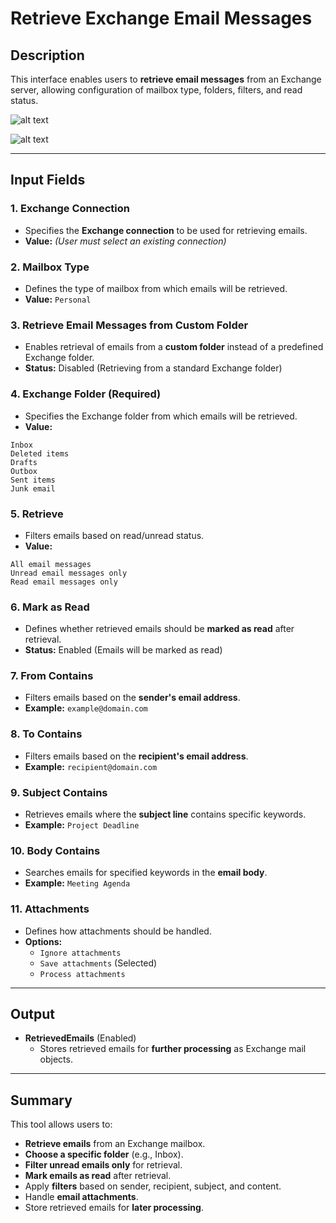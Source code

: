 # **Retrieve Exchange Email Messages**

## **Description**

This interface enables users to **retrieve email messages** from an Exchange server, allowing configuration of mailbox type, folders, filters, and read status.

![alt text](../../../assets/exchange-server/retrieve-exchange-email-messages1.png)

![alt text](../../../assets/exchange-server/retrieve-exchange-email-messages2.png)

---

## **Input Fields**

### **1. Exchange Connection**

- Specifies the **Exchange connection** to be used for retrieving emails.
- **Value:** _(User must select an existing connection)_

### **2. Mailbox Type**

- Defines the type of mailbox from which emails will be retrieved.
- **Value:** `Personal`

### **3. Retrieve Email Messages from Custom Folder**

- Enables retrieval of emails from a **custom folder** instead of a predefined Exchange folder.
- **Status:** Disabled (Retrieving from a standard Exchange folder)

### **4. Exchange Folder** (Required)

- Specifies the Exchange folder from which emails will be retrieved.
- **Value:**

```plaintext
Inbox
Deleted items
Drafts
Outbox
Sent items
Junk email
```

### **5. Retrieve**

- Filters emails based on read/unread status.
- **Value:**

```plaintext
All email messages
Unread email messages only
Read email messages only
```

### **6. Mark as Read**

- Defines whether retrieved emails should be **marked as read** after retrieval.
- **Status:** Enabled (Emails will be marked as read)

### **7. From Contains**

- Filters emails based on the **sender's email address**.
- **Example:** `example@domain.com`

### **8. To Contains**

- Filters emails based on the **recipient's email address**.
- **Example:** `recipient@domain.com`

### **9. Subject Contains**

- Retrieves emails where the **subject line** contains specific keywords.
- **Example:** `Project Deadline`

### **10. Body Contains**

- Searches emails for specified keywords in the **email body**.
- **Example:** `Meeting Agenda`

### **11. Attachments**

- Defines how attachments should be handled.
- **Options:**
  - `Ignore attachments`
  - `Save attachments` (Selected)
  - `Process attachments`

---

## **Output**

- **RetrievedEmails** (Enabled)
  - Stores retrieved emails for **further processing** as Exchange mail objects.

---

## **Summary**

This tool allows users to:

- **Retrieve emails** from an Exchange mailbox.
- **Choose a specific folder** (e.g., Inbox).
- **Filter unread emails only** for retrieval.
- **Mark emails as read** after retrieval.
- Apply **filters** based on sender, recipient, subject, and content.
- Handle **email attachments**.
- Store retrieved emails for **later processing**.
